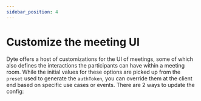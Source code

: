 ```yaml
---
sidebar_position: 4
---
```


# Customize the meeting UI

Dyte offers a host of customizations for the UI of meetings, some of which also
defines the interactions the participants can have within a meeting room. While
the initial values for these options are picked up from the `preset` used to
generate the `authToken`, you can override them at the client end based on
specific use cases or events. There are 2 ways to update the config:
